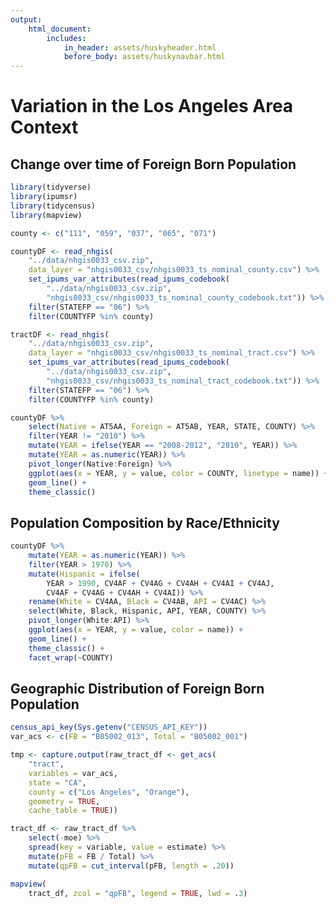```yaml
---
output: 
    html_document:
        includes:
            in_header: assets/huskyheader.html
            before_body: assets/huskynavbar.html
---
```


# Variation in the Los Angeles Area Context

## Change over time of Foreign Born Population  
```r
library(tidyverse)
library(ipumsr)
library(tidycensus)
library(mapview)

county <- c("111", "059", "037", "065", "071")

countyDF <- read_nhgis(
    "../data/nhgis0033_csv.zip", 
    data_layer = "nhgis0033_csv/nhgis0033_ts_nominal_county.csv") %>%
    set_ipums_var_attributes(read_ipums_codebook(
        "../data/nhgis0033_csv.zip",
        "nhgis0033_csv/nhgis0033_ts_nominal_county_codebook.txt")) %>%
    filter(STATEFP == "06") %>%
    filter(COUNTYFP %in% county)

tractDF <- read_nhgis(
    "../data/nhgis0033_csv.zip", 
    data_layer = "nhgis0033_csv/nhgis0033_ts_nominal_tract.csv") %>%
    set_ipums_var_attributes(read_ipums_codebook(
        "../data/nhgis0033_csv.zip",
        "nhgis0033_csv/nhgis0033_ts_nominal_tract_codebook.txt")) %>%
    filter(STATEFP == "06") %>%
    filter(COUNTYFP %in% county)

```

```r
countyDF %>%
    select(Native = AT5AA, Foreign = AT5AB, YEAR, STATE, COUNTY) %>%
    filter(YEAR != "2010") %>%
    mutate(YEAR = ifelse(YEAR == "2008-2012", "2010", YEAR)) %>% 
    mutate(YEAR = as.numeric(YEAR)) %>%
    pivot_longer(Native:Foreign) %>%
    ggplot(aes(x = YEAR, y = value, color = COUNTY, linetype = name)) +
    geom_line() +
    theme_classic()
```

## Population Composition by Race/Ethnicity  

```r
countyDF %>%
    mutate(YEAR = as.numeric(YEAR)) %>%
    filter(YEAR > 1970) %>%
    mutate(Hispanic = ifelse(
        YEAR > 1990, CV4AF + CV4AG + CV4AH + CV4AI + CV4AJ,
        CV4AF + CV4AG + CV4AH + CV4AI)) %>%
    rename(White = CV4AA, Black = CV4AB, API = CV4AC) %>%
    select(White, Black, Hispanic, API, YEAR, COUNTY) %>%
    pivot_longer(White:API) %>%
    ggplot(aes(x = YEAR, y = value, color = name)) +
    geom_line() +
    theme_classic() +
    facet_wrap(~COUNTY)
```

## Geographic Distribution of Foreign Born Population

```r
census_api_key(Sys.getenv("CENSUS_API_KEY"))
var_acs <- c(FB = "B05002_013", Total = "B05002_001")

tmp <- capture.output(raw_tract_df <- get_acs(
    "tract",
    variables = var_acs, 
    state = "CA",
    county = c("Los Angeles", "Orange"),
    geometry = TRUE,
    cache_table = TRUE))

tract_df <- raw_tract_df %>%
    select(-moe) %>% 
    spread(key = variable, value = estimate) %>%
    mutate(pFB = FB / Total) %>%
    mutate(qpFB = cut_interval(pFB, length = .20))

mapview(
    tract_df, zcol = "qpFB", legend = TRUE, lwd = .3)
```